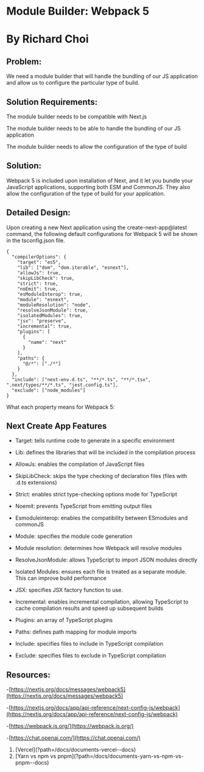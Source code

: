 
# Module Builder: Webpack 5

# By Richard Choi

## Problem:

We need a module builder that will handle the bundling of our JS application and allow us to configure the particular type of build.

## Solution Requirements:

The module builder needs to be compatible with Next.js

The module builder needs to be able to handle the bundling of our JS application

The module builder needs to allow the configuration of the type of build

## Solution:

Webpack 5 is included upon installation of Next, and it let you bundle your JavaScript applications, supporting both ESM and CommonJS. They also allow the configuration of the type of build for your application.

## Detailed Design:

Upon creating a new Next application using the create-next-app@latest command, the following default configurations for Webpack 5 will be shown in the tsconfig.json file.

```
{
  "compilerOptions": {
    "target": "es5",
    "lib": ["dom", "dom.iterable", "esnext"],
    "allowJs": true,
    "skipLibCheck": true,
    "strict": true,
    "noEmit": true,
    "esModuleInterop": true,
    "module": "esnext",
    "moduleResolution": "node",
    "resolveJsonModule": true,
    "isolatedModules": true,
    "jsx": "preserve",
    "incremental": true,
    "plugins": [
      {
        "name": "next"
      }
    ],
    "paths": {
      "@/*": ["./*"]
    }
  },
  "include": ["next-env.d.ts", "**/*.ts", "**/*.tsx", ".next/types/**/*.ts", "jest.config.ts"],
  "exclude": ["node_modules"]
}
```

What each property means for Webpack 5:

## Next Create App Features

- Target: tells runtime code to generate in a specific environment

- Lib: defines the libraries that will be included in the compilation process

- AllowJs: enables the compilation of JavaScript files

- SkipLibCheck: skips the type checking of declaration files (files with .d.ts extensions)

- Strict: enables strict type-checking options mode for TypeScript

- Noemit: prevents TypeScript from emitting output files

- Esmoduleinterop: enables the compatibility between ESmodules and commonJS

- Module: specifies the module code generation

- Module resolution: determines how Webpack will resolve modules

- ResolveJsonModule: allows TypeScript to import JSON modules directly

- Isolated Modules: ensures each file is treated as a separate module. This can improve build performance

- JSX: specifies JSX factory function to use.

- Incremental: enables incremental compilation, allowing TypeScript to cache compilation results and speed up subsequent builds

- Plugins: an array of TypeScript plugins

- Paths: defines path mapping for module imports

- Include: specifies files to include in TypeScript compilation

- Exclude: specifies files to exclude in TypeScript compilation

## Resources:

-[https://nextjs.org/docs/messages/webpack5](https://nextjs.org/docs/messages/webpack5)

-[https://nextjs.org/docs/app/api-reference/next-config-js/webpack](https://nextjs.org/docs/app/api-reference/next-config-js/webpack)

-[https://webpack.js.org/](https://webpack.js.org/)

-[https://chat.openai.com/](https://chat.openai.com/)

<ol className="doc_nav_links">
  <li>[Vercel](?path=/docs/documents-vercel--docs)</li>
  <li>
    [Yarn vs npm vs pnpm](?path=/docs/documents-yarn-vs-npm-vs-pnpm--docs)
  </li>
</ol>
